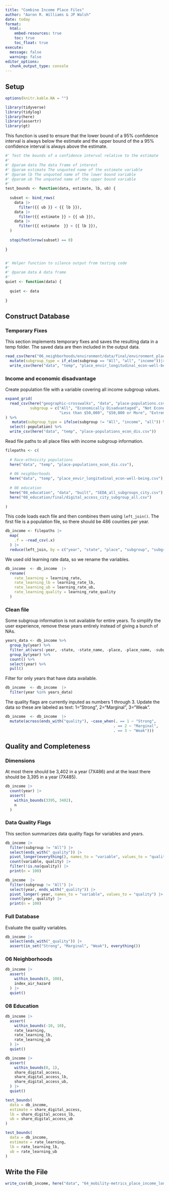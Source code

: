 ```yaml
---
title: "Combine Income Place Files"
author: "Aaron R. Williams & JP Walsh"
date: today
format:
  html:
    embed-resources: true
    toc: true
    toc_float: true
execute:
  message: false
  warning: false
editor_options: 
  chunk_output_type: console
---
```


## Setup

```r
options(knitr.kable.NA = "")

```

```r
library(tidyverse)
library(tidylog)
library(here)
library(assertr)
library(gt)

```

This function is used to ensure that the lower bound of a 95% confidence interval is always below the estimate and the upper bound of the a 95% confidence interval is always above the estimate. 

```r
#' Test the bounds of a confidence interval relative to the estimate
#'
#' @param data The data frame of interest
#' @param estimate The unquoted name of the estimate variable
#' @param lb The unquoted name of the lower bound variable
#' @param ub The unquoted name of the upper bound variable
#'
test_bounds <- function(data, estimate, lb, ub) {
  
  subset <- bind_rows(
    data |>
      filter({{ ub }} < {{ lb }}),
    data |>
      filter({{ estimate }} > {{ ub }}),
    data |>
      filter({{ estimate  }} < {{ lb }}),
  )
  
  stopifnot(nrow(subset) == 0)
  
}


#' Helper function to silence output from testing code
#'
#' @param data A data frame
#'
quiet <- function(data) {
  
  quiet <- data
  
}

```

## Construct Database

### Temporary Fixes

This section implements temporary fixes and saves the resulting data in a temp folder. The saved data are then included in the output data.

```r
read_csv(here("06_neighborhoods/environment/data/final/environment_place_poverty_longitudinal.csv")) |>
  mutate(subgroup_type = if_else(subgroup == "All", "all", "income"))|>
  write_csv(here("data", "temp", "place_envir_longitudinal_econ-well-being.csv"))

```


### Income and economic disadvantage 

Create population file with a variable covering all income subgroup values. 

```r

expand_grid(
  read_csv(here("geographic-crosswalks", "data", "place-populations.csv")),
           subgroup = c("All", "Economically Disadvantaged", "Not Economically Disadvantaged", 
                        "Less than $50,000", "$50,000 or More", "Extreme Poverty", "Not Extreme Poverty")
) %>% 
   mutate(subgroup_type = ifelse(subgroup != "All", "income", "all")) %>% 
  select(-population) %>% 
  write_csv(here("data", "temp", "place-populations_econ_dis.csv"))

```

Read file paths to all place files with income subgroup information. 

```r

filepaths <- c(
  
  # Race-ethnicity populations
  here("data", "temp", "place-populations_econ_dis.csv"),
  
  # 06 neighborhoods
  here("data", "temp", "place_envir_longitudinal_econ-well-being.csv"),
  
  # 08 education
  here("08_education", "data", "built", "SEDA_all_subgroups_city.csv"),
  here("08_education/final/digital_access_city_subgroup_all.csv")
  
)

```

This code loads each file and then combines them using `left_join()`. The first file is a population file, so there should be 486 counties per year. 

```r

db_income <- filepaths |>
  map(
    .f = ~read_csv(.x) 
  ) |>
  reduce(left_join, by = c("year", "state", "place", "subgroup", "subgroup_type"))

```

We used old learning rate data, so we rename the variables.

```r
db_income  <- db_income  |>
  rename(
    rate_learning = learning_rate,
    rate_learning_lb = learning_rate_lb,
    rate_learning_ub = learning_rate_ub,
    rate_learning_quality = learning_rate_quality
  )

```

### Clean file

Some subgroup information is not available for entire years. To simplify the user experience, remove these years entirely instead of giving a bunch of NAs.

```r

years_data <- db_income %>% 
  group_by(year) %>% 
  filter_at(vars(-year, -state, -state_name, -place, -place_name, -subgroup_type, -subgroup), any_vars(!is.na(.))) %>% 
  group_by(year) %>% 
  count() %>% 
  select(year) %>% 
  pull()

```

Filter for only years that have data available.

```r
db_income  <- db_income  |>
  filter(year %in% years_data)
```

The quality flags are currently inputed as numbers 1 through 3. Update the data so these are labeled as text: 1="Strong", 2="Marginal", 3="Weak".

```r
db_income  <- db_income  |>
  mutate(across(ends_with("quality"), ~case_when(. == 1 ~ "Strong",
                                                . == 2 ~ "Marginal",
                                                . == 3 ~ "Weak")))
```



## Quality and Completeness

### Dimensions

At most there should be 3,402 in a year (7X486) and at the least there should be 3,395 in a year (7X485).

```r

db_income |> 
  count(year) |>
  assert(
    within_bounds(3395, 3402), 
    n
  )

```

### Data Quality Flags

This section summarizes data quality flags for variables and years.

```r
db_income |>
  filter(subgroup != "All") |>
  select(ends_with("_quality")) |>
  pivot_longer(everything(), names_to = "variable", values_to = "quality") |>
  count(variable, quality) |>
  filter(!is.na(quality)) |>
  print(n = 100)

db_income  |>
  filter(subgroup != "All") |>
  select(year, ends_with("_quality")) |>
  pivot_longer(-year, names_to = "variable", values_to = "quality") |>
  count(year, quality) |>
  print(n = 100)

```

### Full Database

Evaluate the quality variables. 

```r
db_income |>
  select(ends_with("_quality")) |>
  assert(in_set("Strong", "Marginal", "Weak"), everything())

```

### 06 Neighborhoods

```r
db_income |>
  assert(
    within_bounds(0, 100),
    index_air_hazard
  ) |>
  quiet()

```

### 08 Education

```r
db_income |>  
  assert(
    within_bounds(-10, 10), 
    rate_learning,
    rate_learning_lb,
    rate_learning_ub
  ) |>
  quiet()

db_income |>
  assert(
    within_bounds(0, 1),
    share_digital_access,
    share_digital_access_lb,
    share_digital_access_ub,
  ) |>
  quiet()

test_bounds(
  data = db_income, 
  estimate = share_digital_access, 
  lb = share_digital_access_lb, 
  ub = share_digital_access_ub
)

test_bounds(
  data = db_income, 
  estimate = rate_learning, 
  lb = rate_learning_lb, 
  ub = rate_learning_ub
)

```


## Write the File

```r

write_csv(db_income, here("data", "64_mobility-metrics_place_income_longitudinal.csv"))

```
